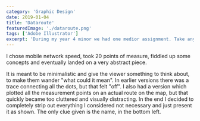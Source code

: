 ```yaml
---
category: 'Graphic Design'
date: 2019-01-04
title: 'Dataroute'
featuredImage: './dataroute.png'
tags: ['Adobe Illustrator']
excerpt: 'During my year 4 minor we had one medior assignment. Take any form of data you can find on your route from home to college.'
---
```


I chose mobile network speed, took 20 points of measure, fiddled up some concepts and eventually landed on a very abstract piece.

It is meant to be minimalistic and give the viewer something to think about, to make them wander "what could it mean". In earlier versions there was a trace connecting all the dots, but that felt "off". I also had a version which plotted all the measurement points on an actual route on the map, but that quickly became too cluttered and visually distracting. In the end I decided to completely strip out everything I considered not necessary and just present it as shown. The only clue given is the name, in the bottom left.
